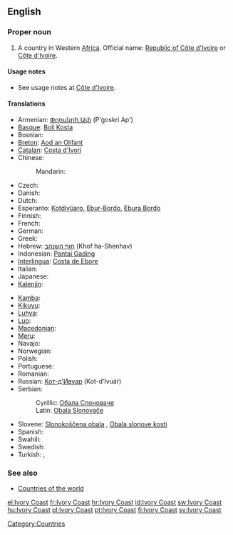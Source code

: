{{wikipedia}}
==English==

===Proper noun===
{{en-proper noun|sg=[[ivory|Ivory]] [[coast|Coast]]}}

# A country in Western [[Africa]]. Official name: [[Republic of Côte d'Ivoire]] or [[Côte d'Ivoire]].

====Usage notes====
* See usage notes at [[Côte d'Ivoire]].

====Translations====
{{trans-top|Côte d'Ivoire, country in Africa}}
* Armenian: [[Փղոսկրի Ափ]] (P'ġoskri Ap')
* [[Basque]]: [[Boli Kosta]]
* Bosnian: {{t-|bs|Obala Slonovače|f}}
* [[Breton]]: [[Aod an Olifant]]
* [[Catalan]]: [[Costa d'Ivori]] {{f}}
* Chinese:
*: Mandarin: {{t-|cmn|科特迪瓦|tr=Kētè Díwǎ|sc=Hani}}
* Czech: {{t-|cs|Pobřeží slonoviny|n}}
* Danish: {{t-|da|Elfenbenskysten}}
* Dutch: {{t+|nl|Ivoorkust}}
* Esperanto: [[Kotdivŭaro]], [[Ebur-Bordo]], [[Ebura Bordo]]
* Finnish: {{t+|fi|Norsunluurannikko}}
* French: {{t+|fr|Côte d'Ivoire|f}}
* German: {{t+|de|Elfenbeinküste|f}}
* Greek: {{t+|el|Ακτή Ελεφαντοστού|f|tr=Aktí Elefantostoú}}
* Hebrew: [[חוף השנהב]] (Khof ha-Shenhav)
* Indonesian: [[Pantai Gading]]
* [[Interlingua]]: [[Costa de Ebore]]
* Italian: {{t-|it|Costa d'Avorio}}
* Japanese: {{t+|ja|コートジボワール|tr=Kōtojibowāru}}
* [[Kalenjin]]: {{tø|kln|Kodiva}}
{{trans-mid}}
* [[Kamba]]: {{tø|kam|Kodivaa}}
* [[Kikuyu]]: {{tø|ki|Kodiva}}
* [[Luhya]]: {{tø|luy|Kodivwa}}
* [[Luo]]: {{tø|luo|Kodiva}}
* [[Macedonian]]: {{t|mk|Брег на Слоновата Коска|m|tr=Breg na Slonóvata Kóska}}
* [[Meru]]: {{tø|mer|Kodiva}}
* Navajo: {{tø|nv|Chį́į́h Yee Adilohii Bideeʼ Tónteel Bibąąh}}
* Norwegian: {{t+|no|Elfenbenskysten}}
* Polish: {{t+|pl|Wybrzeże Kości Słoniowej}}
* Portuguese: {{t+|pt|Costa do Marfim|f}}
* Romanian: {{t-|ro|Coasta de Fildeş|f}}
* Russian: [[Кот-д'Ивуар]] (Kot-d’Ivuár) {{m}}
* Serbian:
*: Cyrillic: [[Обала Слоноваче]] {{f}}
*: Latin: [[Obala Slonovače#Serbian|Obala Slonovače]] {{f}}
* Slovene: [[Slonokoščena obala]] {{f}}, [[Obala slonove kosti]] {{f}}
* Spanish: {{t+|es|Costa de Marfil|f}}
* Swahili: {{t+|sw|Kodivaa|xs=Swahili}}
* Swedish: {{t+|sv|Elfenbenskusten}}
* Turkish: {{t+|tr|Fildişi Kıyısı}}, {{t+|tr|Fildişi Sahili}}
{{trans-bottom}}

===See also===
* [[Appendix:Countries of the world|Countries of the world]]

[[Category:Countries]]

[[el:Ivory Coast]]
[[fr:Ivory Coast]]
[[hr:Ivory Coast]]
[[id:Ivory Coast]]
[[sw:Ivory Coast]]
[[hu:Ivory Coast]]
[[pl:Ivory Coast]]
[[pt:Ivory Coast]]
[[fi:Ivory Coast]]
[[sv:Ivory Coast]]